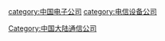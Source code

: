 [[Category:中国大陆通信公司|Category:中国大陆通信公司]]
[[category:中国电子公司|category:中国电子公司]]
[[category:电信设备公司|category:电信设备公司]]